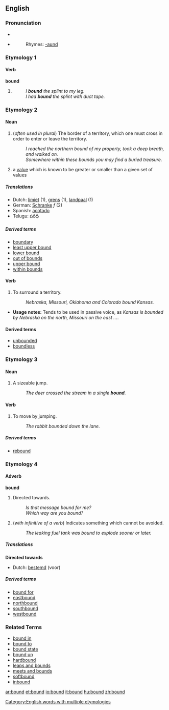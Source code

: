 ==English==

{{rank|expression|Duke|battle|736|bound|York|impossible|greatest}}

===Pronunciation===
*{{SAMPA|/'/}}
*{{IPA|/'bɑʊnd/}}
*:Rhymes: [[Rhymes:English:-aʊnd|-aʊnd]]

===Etymology 1===
====Verb====
'''bound'''

# {{past of|bind}}
#: ''I '''bound''' the splint to my leg.''
#: ''I had '''bound''' the splint with duct tape.''

===Etymology 2===
====Noun====
{{en-noun}}

# (''often used in plural'') The border of a territory, which one must cross in order to enter or leave the territory.
#: ''I reached the northern bound of my property, took a deep breath, and walked on.''
#: ''Somewhere within these bounds you may find a buried treasure.''
# {{mathematics}} a [[value]] which is known to be greater or smaller than a given set of values

=====Translations=====
{{rfc-trans}}
*Dutch: [[limiet]] (1), [[grens]] (1), [[landpaal]] (1)
*German: [[Schranke]] ''f'' (2)
*Spanish: [[acotado]]
*Telugu: పరిధి

=====Derived terms=====
*[[boundary]]
*[[least upper bound]]
*[[lower bound]]
*[[out of bounds]]
*[[upper bound]]
*[[within bounds]]

====Verb====
{{en-verb}}

# To surround a territory.
#: ''Nebraska, Missouri, Oklahoma and Colorado bound Kansas.''
*'''Usage notes:''' Tends to be used in passive voice, as ''Kansas is bounded by Nebraska on the north, Missouri on the east ...''.

====Derived terms====
*[[unbounded]]
*[[boundless]]

===Etymology 3===
====Noun====
{{en-noun}}

# A sizeable jump.
#: ''The deer crossed the stream in a single '''bound'''.''

====Verb====
{{en-verb}}

# To move by jumping.
#: ''The rabbit bounded down the lane.''

=====Derived terms=====
*[[rebound]]

===Etymology 4===
====Adverb====
'''bound'''

# Directed towards.
#: ''Is that message bound for me?''
#: ''Which way are you bound?''
# (''with infinitive of a verb'') Indicates something which cannot be avoided.
#: ''The leaking fuel tank was bound to explode sooner or later.''

=====Translations=====
'''Directed towards'''
*Dutch: [[bestemd]] (voor)

=====Derived terms=====
*[[bound for]]
*[[eastbound]]
*[[northbound]]
*[[southbound]]
*[[westbound]]

===Related Terms===
<!--These need to be put under the according etymologies-->
*[[bound in]]
*[[bound to]]
*[[bound state]]
*[[bound up]]
*[[hardbound]]
*[[leaps and bounds]]
*[[meets and bounds]]
*[[softbound]]
*[[inbound]]

[[Category:English words with multiple etymologies]]

[[ar:bound]]
[[et:bound]]
[[io:bound]]
[[it:bound]]
[[hu:bound]]
[[zh:bound]]